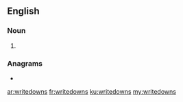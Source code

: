 ==English==

===Noun===
{{head|en|noun plural form}}

# {{plural of|writedown|lang=en}}

===Anagrams===
* {{l|en|writes down}}

[[ar:writedowns]]
[[fr:writedowns]]
[[ku:writedowns]]
[[my:writedowns]]